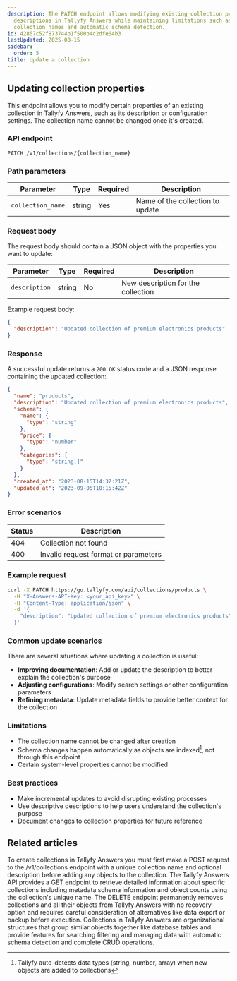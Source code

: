 ```yaml
---
description: The PATCH endpoint allows modifying existing collection properties like
  descriptions in Tallyfy Answers while maintaining limitations such as unchangeable
  collection names and automatic schema detection.
id: 42857c52f873744b1f500b4c2dfe64b3
lastUpdated: 2025-08-15
sidebar:
  order: 5
title: Update a collection
---
```


## Updating collection properties

This endpoint allows you to modify certain properties of an existing collection in Tallyfy Answers, such as its description or configuration settings. The collection name cannot be changed once it's created.

### API endpoint

```
PATCH /v1/collections/{collection_name}
```

### Path parameters

| Parameter | Type | Required | Description |
|-----------|------|----------|-------------|
| `collection_name` | string | Yes | Name of the collection to update |

### Request body

The request body should contain a JSON object with the properties you want to update:

| Parameter | Type | Required | Description |
|-----------|------|----------|-------------|
| `description` | string | No | New description for the collection |

Example request body:

```json
{
  "description": "Updated collection of premium electronics products"
}
```

### Response

A successful update returns a `200 OK` status code and a JSON response containing the updated collection:

```json
{
  "name": "products",
  "description": "Updated collection of premium electronics products",
  "schema": {
    "name": {
      "type": "string"
    },
    "price": {
      "type": "number"
    },
    "categories": {
      "type": "string[]"
    }
  },
  "created_at": "2023-08-15T14:32:21Z",
  "updated_at": "2023-09-05T10:15:42Z"
}
```

### Error scenarios

| Status | Description |
|--------|-------------|
| 404 | Collection not found |
| 400 | Invalid request format or parameters |

### Example request

```bash
curl -X PATCH https://go.tallyfy.com/api/collections/products \
  -H "X-Answers-API-Key: <your_api_key>" \
  -H "Content-Type: application/json" \
  -d '{
    "description": "Updated collection of premium electronics products"
  }'
```

### Common update scenarios

There are several situations where updating a collection is useful:

- **Improving documentation**: Add or update the description to better explain the collection's purpose
- **Adjusting configurations**: Modify search settings or other configuration parameters
- **Refining metadata**: Update metadata fields to provide better context for the collection

### Limitations

- The collection name cannot be changed after creation
- Schema changes happen automatically as objects are indexed[^1], not through this endpoint
- Certain system-level properties cannot be modified

### Best practices

- Make incremental updates to avoid disrupting existing processes
- Use descriptive descriptions to help users understand the collection's purpose
- Document changes to collection properties for future reference


[^1]: Tallyfy auto-detects data types (string, number, array) when new objects are added to collections

## Related articles
<CardGrid>
<LinkTitleCard header="<b>Collections > Create a collection</b>" href="/products/answers/collections/create-collection/" > To create collections in Tallyfy Answers you must first make a POST request to the /v1/collections endpoint with a unique collection name and optional description before adding any objects to the collection. </LinkTitleCard>
<LinkTitleCard header="<b>Collections > Get a collection</b>" href="/products/answers/collections/get-collection/" > The Tallyfy Answers API provides a GET endpoint to retrieve detailed information about specific collections including metadata schema information and object counts using the collection's unique name. </LinkTitleCard>
<LinkTitleCard header="<b>Collections > Delete a collection</b>" href="/products/answers/collections/delete-collection/" > The DELETE endpoint permanently removes collections and all their objects from Tallyfy Answers with no recovery option and requires careful consideration of alternatives like data export or backup before execution. </LinkTitleCard>
<LinkTitleCard header="<b>Answers > Collections</b>" href="/products/answers/collections/" > Collections in Tallyfy Answers are organizational structures that group similar objects together like database tables and provide features for searching filtering and managing data with automatic schema detection and complete CRUD operations. </LinkTitleCard>
</CardGrid>